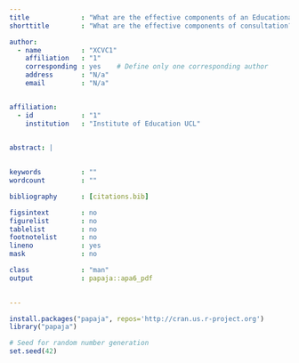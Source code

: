```yaml
---
title             : "What are the effective components of an Educational Psychology consultation: a mixed methods exploration"
shorttitle        : "What are the effective components of consultation?"

author: 
  - name          : "XCVC1"
    affiliation   : "1"
    corresponding : yes    # Define only one corresponding author
    address       : "N/a"
    email         : "N/a"


affiliation:
  - id            : "1"
    institution   : "Institute of Education UCL"


abstract: |
  
  
keywords          : ""
wordcount         : ""

bibliography      : [citations.bib]

figsintext        : no
figurelist        : no
tablelist         : no
footnotelist      : no
lineno            : yes
mask              : no

class             : "man"
output            : papaja::apa6_pdf

                 
---
```


```r
install.packages("papaja", repos='http://cran.us.r-project.org')
library("papaja")
```

```r
# Seed for random number generation
set.seed(42)
```
